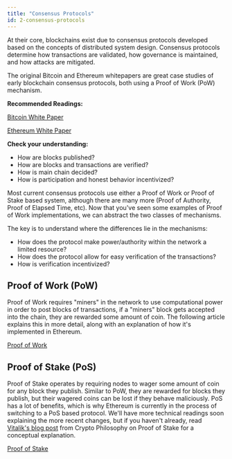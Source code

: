 ```yaml
---
title: "Consensus Protocols"
id: 2-consensus-protocols
---
```



<Author name="Yan Zhang, Nick Ulven" />

At their core, blockchains exist due to consensus protocols developed based on the concepts of distributed system design. Consensus protocols determine how transactions are validated, how governance is maintained, and how attacks are mitigated.

The original Bitcoin and Ethereum whitepapers are great case studies of early blockchain consensus protocols, both using a Proof of Work (PoW) mechanism.

**Recommended Readings:**

[Bitcoin White Paper](https://bitcoin.org/bitcoin.pdf)

[Ethereum White Paper](https://ethereum.github.io/yellowpaper/paper.pdf)

**Check your understanding:**

- How are blocks published?
- How are blocks and transactions are verified?
- How is main chain decided?
- How is participation and honest behavior incentivized?

Most current consensus protocols use either a Proof of Work or Proof of Stake based system, although there are many more (Proof of Authority, Proof of Elapsed Time, etc). Now that you've seen some examples of Proof of Work implementations, we can abstract the two classes of mechanisms.

The key is to understand where the differences lie in the mechanisms:

- How does the protocol make power/authority within the network a limited resource?
- How does the protocol allow for easy verification of the transactions?
- How is verification incentivized?

## Proof of Work (PoW)

Proof of Work requires "miners" in the network to use computational power in order to post blocks of transactions, if a "miners" block gets accepted into the chain, they are rewarded some amount of coin. The following article explains this in more detail, along with an explanation of how it's implemented in Ethereum.

[Proof of Work](https://ethereum.org/en/developers/docs/consensus-mechanisms/pow/)

## Proof of Stake (PoS)

Proof of Stake operates by requiring nodes to wager some amount of coin for any block they publish. Similar to PoW, they are rewarded for blocks they publish, but their wagered coins can be lost if they behave maliciously. PoS has a lot of benefits, which is why Ethereum is currently in the process of switching to a PoS based protocol. We'll have more technical readings soon explaining the more recent changes, but if you haven't already, read [Vitalik's blog post](https://vitalik.ca/general/2016/12/29/pos_design.html) from Crypto Philosophy on Proof of Stake for a conceptual explanation.

[Proof of Stake](https://ethereum.org/en/developers/docs/consensus-mechanisms/pos/)
